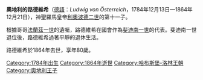 {{Unreferenced|time=2020-07-10T11:06:00+00:00}}
{{Infobox royalty
| name        = 奧地利的路德維希
| image       = LudwigLitho.jpg
| birth_date  = {{birth date|1784|12|13|df=y}}
| birth_place = [[托斯卡納大公國|托斯卡納大公國]][[佛羅倫斯|佛羅倫斯]]
| death_date  = {{death date and age|1864|12|21|1784|12|13|df=y}}
| death_place = [[奧地利帝國|奧地利帝國]][[維也納|維也納]]
| house       = [[哈布斯堡-洛林王朝|哈布斯堡-洛林王朝]]
| father      = [[利奥波德二世_(神圣罗马帝国)|利奧波德二世]]
| mother      = [[瑪麗亞·路易莎_(西班牙)|西班牙的瑪麗亞·路易莎]]
}}

'''奧地利的路德維希'''（[[德語|德語]]：''Ludwig von Österreich''，1784年12月13日—1864年12月21日），神聖羅馬皇帝[[利奥波德二世_(神圣罗马帝国)|利奧波德二世]]的第十一子。

根據哥哥[[弗朗茨二世_(神圣罗马帝国)|法蘭茲一世]]的遺囑，路德維希在國會作為[[斐迪南一世_(奥地利皇帝)|斐迪南一世]]的代表。斐迪南一世退位後，路德維希過著平靜的退休生活。

路德維希於1864年去世，享年80歲。

[[Category:1784年出生|Category:1784年出生]]
[[Category:1864年逝世|Category:1864年逝世]]
[[Category:哈布斯堡-洛林王朝|Category:哈布斯堡-洛林王朝]]
[[Category:奧地利王子|Category:奧地利王子]]